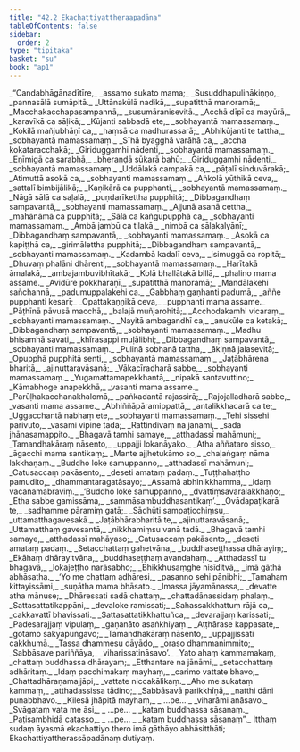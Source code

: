 ```yaml
---
title: "42.2 Ekachattiyattheraapadāna"
tableOfContents: false
sidebar:
  order: 2
type: "tipitaka"
basket: "su"
book: "ap1"
---
```



<DynamicBreadcrumb />

<Division number="32" book="ap1" bookNo="20" page="431">

<Paragraph number="5282" type="verses" book="ap1">
_“Candabhāgānadītīre,_  
_assamo sukato mama;_  
_Susuddhapulinākiṇṇo,_  
_pannasālā sumāpitā._  

</Paragraph>

</Division>
<Division number="33" book="ap1" bookNo="20" page="431">

<Paragraph number="5283" type="verses" book="ap1">
_Uttānakūlā nadikā,_  
_supatitthā manoramā;_  
_Macchakacchapasampannā,_  
_susumāranisevitā._  

</Paragraph>

</Division>
<Division number="34" book="ap1" bookNo="20" page="432">

<Paragraph number="5284" type="verses" book="ap1">
_Acchā dīpī ca mayūrā,_  
_karavīkā ca sāḷikā;_  
_Kūjanti sabbadā ete,_  
_sobhayantā mamassamaṃ._  

</Paragraph>

</Division>
<Division number="35" book="ap1" bookNo="20" page="432">

<Paragraph number="5285" type="verses" book="ap1">
_Kokilā mañjubhāṇī ca,_  
_haṃsā ca madhurassarā;_  
_Abhikūjanti te tattha,_  
_sobhayantā mamassamaṃ._  

</Paragraph>

</Division>
<Division number="36" book="ap1" bookNo="20" page="432">

<Paragraph number="5286" type="verses" book="ap1">
_Sīhā byagghā varāhā ca,_  
_accha kokataracchakā;_  
_Giriduggamhi nādenti,_  
_sobhayantā mamassamaṃ._  

</Paragraph>

</Division>
<Division number="37" book="ap1" bookNo="20" page="432">

<Paragraph number="5287" type="verses" book="ap1">
_Eṇīmigā ca sarabhā,_  
_bheraṇḍā sūkarā bahū;_  
_Giriduggamhi nādenti,_  
_sobhayantā mamassamaṃ._  

</Paragraph>

</Division>
<Division number="38" book="ap1" bookNo="20" page="432">

<Paragraph number="5288" type="verses" book="ap1">
_Uddālakā campakā ca,_  
_pāṭalī sinduvārakā;_  
_Atimuttā asokā ca,_  
_sobhayanti mamassamaṃ._  

</Paragraph>

</Division>
<Division number="39" book="ap1" bookNo="20" page="432">

<Paragraph number="5289" type="verses" book="ap1">
_Aṅkolā yūthikā ceva,_  
_sattalī bimbijālikā;_  
_Kaṇikārā ca pupphanti,_  
_sobhayantā mamassamaṃ._  

</Paragraph>

</Division>
<Division number="40" book="ap1" bookNo="20" page="432">

<Paragraph number="5290" type="verses" book="ap1">
_Nāgā sālā ca saḷalā,_  
_puṇḍarīkettha pupphitā;_  
_Dibbagandhaṃ sampavantā,_  
_sobhayanti mamassamaṃ._  

</Paragraph>

</Division>
<Division number="41" book="ap1" bookNo="20" page="432">

<Paragraph number="5291" type="verses" book="ap1">
_Ajjunā asanā cettha,_  
_mahānāmā ca pupphitā;_  
_Sālā ca kaṅgupupphā ca,_  
_sobhayanti mamassamaṃ._  

</Paragraph>

</Division>
<Division number="42" book="ap1" bookNo="20" page="432">

<Paragraph number="5292" type="verses" book="ap1">
_Ambā jambū ca tilakā,_  
_nimbā ca sālakalyāṇī;_  
_Dibbagandhaṃ sampavantā,_  
_sobhayanti mamassamaṃ._  

</Paragraph>

</Division>
<Division number="43" book="ap1" bookNo="20" page="432">

<Paragraph number="5293" type="verses" book="ap1">
_Asokā ca kapiṭṭhā ca,_  
_girimālettha pupphitā;_  
_Dibbagandhaṃ sampavantā,_  
_sobhayanti mamassamaṃ._  

</Paragraph>

</Division>
<Division number="44" book="ap1" bookNo="20" page="432">

<Paragraph number="5294" type="verses" book="ap1">
_Kadambā kadalī ceva,_  
_isimuggā ca ropitā;_  
_Dhuvaṃ phalāni dhārenti,_  
_sobhayantā mamassamaṃ._  

</Paragraph>

</Division>
<Division number="45" book="ap1" bookNo="20" page="432">

<Paragraph number="5295" type="verses" book="ap1">
_Harītakā āmalakā,_  
_ambajambuvibhītakā;_  
_Kolā bhallātakā billā,_  
_phalino mama assame._  

</Paragraph>

</Division>
<Division number="46" book="ap1" bookNo="20" page="433">

<Paragraph number="5296" type="verses" book="ap1">
_Avidūre pokkharaṇī,_  
_supatitthā manoramā;_  
_Mandālakehi sañchannā,_  
_padumuppalakehi ca._  

</Paragraph>

</Division>
<Division number="47" book="ap1" bookNo="20" page="433">

<Paragraph number="5297" type="verses" book="ap1">
_Gabbhaṃ gaṇhanti padumā,_  
_aññe pupphanti kesarī;_  
_Opattakaṇṇikā ceva,_  
_pupphanti mama assame._  

</Paragraph>

</Division>
<Division number="48" book="ap1" bookNo="20" page="433">

<Paragraph number="5298" type="verses" book="ap1">
_Pāṭhīnā pāvusā macchā,_  
_balajā muñjarohitā;_  
_Acchodakamhi vicaraṃ,_  
_sobhayanti mamassamaṃ._  

</Paragraph>

</Division>
<Division number="49" book="ap1" bookNo="20" page="433">

<Paragraph number="5299" type="verses" book="ap1">
_Nayitā ambagandhī ca,_  
_anukūle ca ketakā;_  
_Dibbagandhaṃ sampavantā,_  
_sobhayanti mamassamaṃ._  

</Paragraph>

</Division>
<Division number="50" book="ap1" bookNo="20" page="433">

<Paragraph number="5300" type="verses" book="ap1">
_Madhu bhisamhā savati,_  
_khīrasappi muḷālibhi;_  
_Dibbagandhaṃ sampavantā,_  
_sobhayanti mamassamaṃ._  

</Paragraph>

</Division>
<Division number="51" book="ap1" bookNo="20" page="433">

<Paragraph number="5301" type="verses" book="ap1">
_Pulinā sobhanā tattha,_  
_ākiṇṇā jalasevitā;_  
_Opupphā pupphitā senti,_  
_sobhayantā mamassamaṃ._  

</Paragraph>

</Division>
<Division number="52" book="ap1" bookNo="20" page="433">

<Paragraph number="5302" type="verses" book="ap1">
_Jaṭābhārena bharitā,_  
_ajinuttaravāsanā;_  
_Vākacīradharā sabbe,_  
_sobhayanti mamassamaṃ._  

</Paragraph>

</Division>
<Division number="53" book="ap1" bookNo="20" page="433">

<Paragraph number="5303" type="verses" book="ap1">
_Yugamattamapekkhantā,_  
_nipakā santavuttino;_  
_Kāmabhoge anapekkhā,_  
_vasanti mama assame._  

</Paragraph>

</Division>
<Division number="54" book="ap1" bookNo="20" page="433">

<Paragraph number="5304" type="verses" book="ap1">
_Parūḷhakacchanakhalomā,_  
_paṅkadantā rajassirā;_  
_Rajojalladharā sabbe,_  
_vasanti mama assame._  

</Paragraph>

</Division>
<Division number="55" book="ap1" bookNo="20" page="433">

<Paragraph number="5305" type="verses" book="ap1">
_Abhiññāpāramippattā,_  
_antalikkhacarā ca te;_  
_Uggacchantā nabhaṃ ete,_  
_sobhayanti mamassamaṃ._  

</Paragraph>

</Division>
<Division number="56" book="ap1" bookNo="20" page="433">

<Paragraph number="5306" type="verses" book="ap1">
_Tehi sissehi parivuto,_  
_vasāmi vipine tadā;_  
_Rattindivaṃ na jānāmi,_  
_sadā jhānasamappito._  

</Paragraph>

</Division>
<Division number="57" book="ap1" bookNo="20" page="433">

<Paragraph number="5307" type="verses" book="ap1">
_Bhagavā tamhi samaye,_  
_atthadassī mahāmuni;_  
_Tamandhakāraṃ nāsento,_  
_uppajji lokanāyako._  

</Paragraph>

</Division>
<Division number="58" book="ap1" bookNo="20" page="433">

<Paragraph number="5308" type="verses" book="ap1">
_Atha aññataro sisso,_  
_āgacchi mama santikaṃ;_  
_Mante ajjhetukāmo so,_  
_chaḷaṅgaṃ nāma lakkhaṇaṃ._  

</Paragraph>

</Division>
<Division number="59" book="ap1" bookNo="20" page="434">

<Paragraph number="5309" type="verses" book="ap1">
_Buddho loke samuppanno,_  
_atthadassī mahāmuni;_  
_Catusaccaṃ pakāsento,_  
_deseti amataṃ padaṃ._  

</Paragraph>

</Division>
<Division number="60" book="ap1" bookNo="20" page="434">

<Paragraph number="5310" type="verses" book="ap1">
_Tuṭṭhahaṭṭho pamudito,_  
_dhammantaragatāsayo;_  
_Assamā abhinikkhamma,_  
_idaṃ vacanamabraviṃ._  

</Paragraph>

</Division>
<Division number="61" book="ap1" bookNo="20" page="434">

<Paragraph number="5311" type="verses" book="ap1">
_‘Buddho loke samuppanno,_  
_dvattiṃsavaralakkhaṇo;_  
_Etha sabbe gamissāma,_  
_sammāsambuddhasantikaṃ’._  

</Paragraph>

</Division>
<Division number="62" book="ap1" bookNo="20" page="434">

<Paragraph number="5312" type="verses" book="ap1">
_Ovādapaṭikarā te,_  
_sadhamme pāramiṃ gatā;_  
_Sādhūti sampaṭicchiṃsu,_  
_uttamatthagavesakā._  

</Paragraph>

</Division>
<Division number="63" book="ap1" bookNo="20" page="434">

<Paragraph number="5313" type="verses" book="ap1">
_Jaṭābhārabharitā te,_  
_ajinuttaravāsanā;_  
_Uttamatthaṃ gavesantā,_  
_nikkhamiṃsu vanā tadā._  

</Paragraph>

</Division>
<Division number="64" book="ap1" bookNo="20" page="434">

<Paragraph number="5314" type="verses" book="ap1">
_Bhagavā tamhi samaye,_  
_atthadassī mahāyaso;_  
_Catusaccaṃ pakāsento,_  
_deseti amataṃ padaṃ._  

</Paragraph>

</Division>
<Division number="65" book="ap1" bookNo="20" page="434">

<Paragraph number="5315" type="verses" book="ap1">
_Setacchattaṃ gahetvāna,_  
_buddhaseṭṭhassa dhārayiṃ;_  
_Ekāhaṃ dhārayitvāna,_  
_buddhaseṭṭhaṃ avandahaṃ._  

</Paragraph>

</Division>
<Division number="66" book="ap1" bookNo="20" page="434">

<Paragraph number="5316" type="verses" book="ap1">
_Atthadassī tu bhagavā,_  
_lokajeṭṭho narāsabho;_  
_Bhikkhusaṃghe nisīditvā,_  
_imā gāthā abhāsatha._  

</Paragraph>

</Division>
<Division number="67" book="ap1" bookNo="20" page="434">

<Paragraph number="5317" type="verses" book="ap1">
_‘Yo me chattaṃ adhāresi,_  
_pasanno sehi pāṇibhi;_  
_Tamahaṃ kittayissāmi,_  
_suṇātha mama bhāsato._  

</Paragraph>

</Division>
<Division number="68" book="ap1" bookNo="20" page="434">

<Paragraph number="5318" type="verses" book="ap1">
_Imassa jāyamānassa,_  
_devatte atha mānuse;_  
_Dhāressati sadā chattaṃ,_  
_chattadānassidaṃ phalaṃ._  

</Paragraph>

</Division>
<Division number="69" book="ap1" bookNo="20" page="434">

<Paragraph number="5319" type="verses" book="ap1">
_Sattasattatikappāni,_  
_devaloke ramissati;_  
_Sahassakkhattuṃ rājā ca,_  
_cakkavattī bhavissati._  

</Paragraph>

</Division>
<Division number="70" book="ap1" bookNo="20" page="434">

<Paragraph number="5320" type="verses" book="ap1">
_Sattasattatikkhattuñca,_  
_devarajjaṃ karissati;_  
_Padesarajjaṃ vipulaṃ,_  
_gaṇanāto asaṅkhiyaṃ._  

</Paragraph>

</Division>
<Division number="71" book="ap1" bookNo="20" page="434">

<Paragraph number="5321" type="verses" book="ap1">
_Aṭṭhārase kappasate,_  
_gotamo sakyapuṅgavo;_  
_Tamandhakāraṃ nāsento,_  
_uppajjissati cakkhumā._  

</Paragraph>

</Division>
<Division number="72" book="ap1" bookNo="20" page="435">

<Paragraph number="5322" type="verses" book="ap1">
_Tassa dhammesu dāyādo,_  
_oraso dhammanimmito;_  
_Sabbāsave pariññāya,_  
_viharissatināsavo’._  

</Paragraph>

</Division>
<Division number="73" book="ap1" bookNo="20" page="435">

<Paragraph number="5323" type="verses" book="ap1">
_Yato ahaṃ kammamakaṃ,_  
_chattaṃ buddhassa dhārayaṃ;_  
_Etthantare na jānāmi,_  
_setacchattaṃ adhāritaṃ._  

</Paragraph>

</Division>
<Division number="74" book="ap1" bookNo="20" page="435">

<Paragraph number="5324" type="verses" book="ap1">
_Idaṃ pacchimakaṃ mayhaṃ,_  
_carimo vattate bhavo;_  
_Chattadhāraṇamajjāpi,_  
_vattate niccakālikaṃ._  

</Paragraph>

</Division>
<Division number="75" book="ap1" bookNo="20" page="435">

<Paragraph number="5325" type="verses" book="ap1">
_Aho me sukataṃ kammaṃ,_  
_atthadassissa tādino;_  
_Sabbāsavā parikkhīṇā,_  
_natthi dāni punabbhavo._  

</Paragraph>

</Division>
<Division number="76" book="ap1" bookNo="20" page="435">

<Paragraph number="5326" type="verses" book="ap1">
_Kilesā jhāpitā mayhaṃ,_  
_ …pe… _  
_viharāmi anāsavo._  

</Paragraph>

</Division>
<Division number="77" book="ap1" bookNo="20" page="435">

<Paragraph number="5327" type="verses" book="ap1">
_Svāgataṃ vata me āsi,_  
_ …pe… _  
_kataṃ buddhassa sāsanaṃ._  

</Paragraph>

</Division>
<Division number="78" book="ap1" bookNo="20" page="435">

<Paragraph number="5328" type="verses" book="ap1">
_Paṭisambhidā catasso,_  
_ …pe… _  
_kataṃ buddhassa sāsanaṃ”._  

</Paragraph>

<Paragraph number="5329" book="ap1">
Itthaṃ sudaṃ āyasmā ekachattiyo thero imā gāthāyo abhāsitthāti;

</Paragraph>
</Division>

<Paragraph number="5330" type="center" book="ap1">
Ekachattiyattherassāpadānaṃ dutiyaṃ.
</Paragraph>